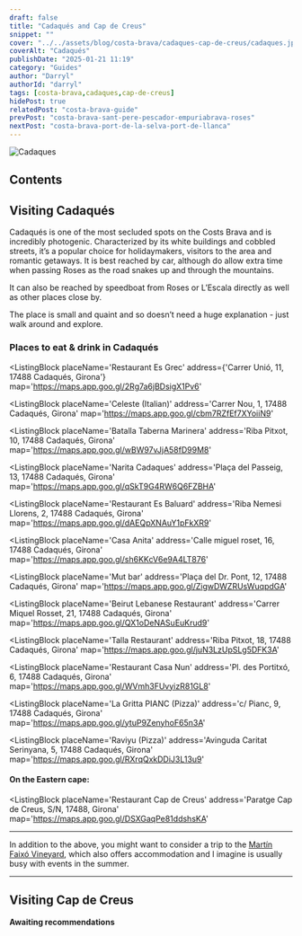 ```yaml
---
draft: false
title: "Cadaqués and Cap de Creus"
snippet: ""
cover: "../../assets/blog/costa-brava/cadaques-cap-de-creus/cadaques.jpg"
coverAlt: "Cadaqués"
publishDate: "2025-01-21 11:19"
category: "Guides"
author: "Darryl"
authorId: "darryl"
tags: [costa-brava,cadaques,cap-de-creus]
hidePost: true
relatedPost: "costa-brava-guide"
prevPost: "costa-brava-sant-pere-pescador-empuriabrava-roses"
nextPost: "costa-brava-port-de-la-selva-port-de-llanca"
---
```


![Cadaques](../../assets/blog/costa-brava/cadaques-cap-de-creus/cadaques.jpg)

## Contents

## Visiting Cadaqués

Cadaqués is one of the most secluded spots on the Costs Brava and is incredibly photogenic. Characterized by its white buildings and cobbled streets, it’s a popular choice for holidaymakers, visitors to the area and romantic getaways. It is best reached by car, although do allow extra time when passing Roses as the road snakes up and through the mountains.

It can also be reached by speedboat from Roses or L’Escala directly as well as other places close by.

The place is small and quaint and so doesn’t need a huge explanation - just walk around and explore.

### Places to eat & drink in Cadaqués


<ListingBlock
  placeName='Restaurant Es Grec'
  address={'Carrer Unió, 11, 17488 Cadaqués, Girona'}
  map='https://maps.app.goo.gl/2Rg7a6jBDsigX1Pv6'
>
</ListingBlock>

<ListingBlock
  placeName='Celeste (Italian)'
  address='Carrer Nou, 1, 17488 Cadaqués, Girona'
  map='https://maps.app.goo.gl/cbm7RZfEf7XYoiiN9'
>
</ListingBlock>

<ListingBlock
  placeName='Batalla Taberna Marinera'
  address='Riba Pitxot, 10, 17488 Cadaqués, Girona'
  map='https://maps.app.goo.gl/wBW97vJjA58fD99M8'
>
</ListingBlock>

<ListingBlock
  placeName='Narita Cadaques'
  address='Plaça del Passeig, 13, 17488 Cadaqués, Girona'
  map='https://maps.app.goo.gl/qSkT9G4RW6Q6FZBHA'
>
</ListingBlock>

<ListingBlock
  placeName='Restaurant Es Baluard'
  address='Riba Nemesi Llorens, 2, 17488 Cadaqués, Girona'
  map='https://maps.app.goo.gl/dAEQpXNAuY1pFkXR9'
>
</ListingBlock>

<ListingBlock
  placeName='Casa Anita'
  address='Calle miguel roset, 16, 17488 Cadaqués, Girona'
  map='https://maps.app.goo.gl/sh6KKcV6e9A4LT876'
>
</ListingBlock>

<ListingBlock
  placeName='Mut bar'
  address='Plaça del Dr. Pont, 12, 17488 Cadaqués, Girona'
  map='https://maps.app.goo.gl/ZigwDWZRUsWuqpdGA'
>
</ListingBlock>

<ListingBlock
  placeName='Beirut Lebanese Restaurant'
  address='Carrer Miquel Rosset, 21, 17488 Cadaqués, Girona'
  map='https://maps.app.goo.gl/QX1oDeNASuEuKrud9'
>
</ListingBlock>

<ListingBlock
  placeName='Talla Restaurant'
  address='Riba Pitxot, 18, 17488 Cadaqués, Girona'
  map='https://maps.app.goo.gl/juN3LzUpSLg5DFK3A'
>
</ListingBlock>

<ListingBlock
  placeName='Restaurant Casa Nun'
  address='Pl. des Portitxó, 6, 17488 Cadaqués, Girona'
  map='https://maps.app.goo.gl/WVmh3FUvyizR81GL8'
>
</ListingBlock>

<ListingBlock
  placeName='La Gritta PIANC (Pizza)'
  address='c/ Pianc, 9, 17488 Cadaqués, Girona'
  map='https://maps.app.goo.gl/ytuP9ZenyhoF65n3A'
>
</ListingBlock>

<ListingBlock
  placeName='Raviyu (Pizza)'
  address='Avinguda Caritat Serinyana, 5, 17488 Cadaqués, Girona'
  map='https://maps.app.goo.gl/RXrqQxkDDiJ3L13u9'
>
</ListingBlock>

#### On the Eastern cape:
<ListingBlock
  placeName='Restaurant Cap de Creus'
  address='Paratge Cap de Creus, S/N, 17488, Girona'
  map='https://maps.app.goo.gl/DSXGaqPe81ddshsKA'
>
</ListingBlock>

---

In addition to the above, you might want to consider a trip to the [Martín Faixó Vineyard](https://maps.app.goo.gl/gsxBXkzYUdr4vWPE9), which also offers accommodation and I imagine is usually busy with events in the summer.

---

## Visiting Cap de Creus

<div class="warning">

**Awaiting recommendations**

</div>

